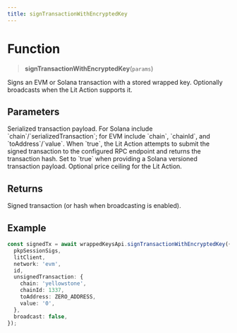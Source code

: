 ```yaml
---
title: signTransactionWithEncryptedKey
---
```


# Function

> **signTransactionWithEncryptedKey**(`params`)

Signs an EVM or Solana transaction with a stored wrapped key. Optionally broadcasts when the Lit Action supports it.

## Parameters

<ParamField path="params.pkpSessionSigs" type="SessionSigsMap" required />
<ParamField path="params.litClient" type="LitClient" required />
<ParamField path="params.network" type="'evm' | 'solana'" required />
<ParamField path="params.id" type="string" required />
<ParamField path="params.unsignedTransaction" type="object" required>
  Serialized transaction payload. For Solana include `chain`/`serializedTransaction`; for EVM include `chain`, `chainId`, and `toAddress`/`value`.
</ParamField>
<ParamField path="params.broadcast" type="boolean" defaultValue={false}>
  When `true`, the Lit Action attempts to submit the signed transaction to the configured RPC endpoint and returns the transaction hash.
</ParamField>
<ParamField path="params.versionedTransaction" type="boolean">
  Set to `true` when providing a Solana versioned transaction payload.
</ParamField>
<ParamField path="params.userMaxPrice" type="bigint">
  Optional price ceiling for the Lit Action.
</ParamField>

## Returns

<ResponseField name="result" type="string">
  Signed transaction (or hash when broadcasting is enabled).
</ResponseField>

## Example

```ts
const signedTx = await wrappedKeysApi.signTransactionWithEncryptedKey({
  pkpSessionSigs,
  litClient,
  network: 'evm',
  id,
  unsignedTransaction: {
    chain: 'yellowstone',
    chainId: 1337,
    toAddress: ZERO_ADDRESS,
    value: '0',
  },
  broadcast: false,
});
```
